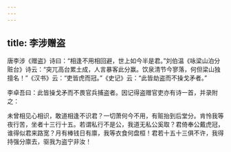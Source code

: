 ```yaml
---
---
---
```

title: 李涉赠盗
---

唐李涉《赠盗》诗曰：“相逢不用相回避，世上如今半是君。”刘伯温《咏梁山泊分赃台》诗云：“突兀高台累土成，人言暴客此分赢。饮泉清节今寥落，何但梁山独擅名！”《汉书》云：“吏皆虎而冠。”《史记》云：“此皆劫盗而不操戈矛者。”

李卓吾曰：此皆操戈矛而不畏官兵捕盗者。因记得盗赠官吏亦有诗一首，并录附之：

未曾相见心相识，敢道相逢不识君？一切萧何今不用，有赃抬到后堂分。肯怜我等夜行苦，坐者十三行十五。若谓私行不是公，我道无私公奚取？君倚奉公戴虎冠，谁得似君来路宽？月有棒钱日有廪，我等衣食何盘桓！君若十五十三俱不许，我得持强分廪去，驱我为盗宁非汝！